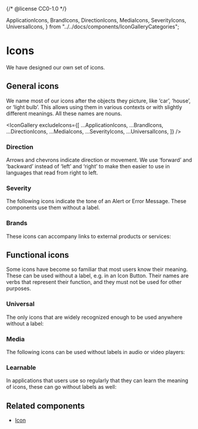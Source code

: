 {/* @license CC0-1.0 */}

  ApplicationIcons,
  BrandIcons,
  DirectionIcons,
  MediaIcons,
  SeverityIcons,
  UniversalIcons,
} from "../../docs/components/IconGalleryCategories";

<Meta title="Brand/Assets/Icons" />

# Icons

We have designed our own set of icons.

## General icons

We name most of our icons after the objects they picture, like ‘car’, ‘house’, or ‘light bulb’.
This allows using them in various contexts or with slightly different meanings.
All these names are nouns.

<IconGallery
  excludeIcons={[
    ...ApplicationIcons,
    ...BrandIcons,
    ...DirectionIcons,
    ...MediaIcons,
    ...SeverityIcons,
    ...UniversalIcons,
  ]}
/>

### Direction

Arrows and chevrons indicate direction or movement.
We use ‘forward’ and ‘backward’ instead of ‘left’ and ‘right’ to make then easier to use in languages that read from right to left.

<IconGallery icons={DirectionIcons} />

### Severity

The following icons indicate the tone of an Alert or Error Message.
These components use them without a label.

<IconGallery icons={SeverityIcons} />

### Brands

These icons can accompany links to external products or services:

<IconGallery icons={BrandIcons} />

## Functional icons

Some icons have become so familiar that most users know their meaning.
These can be used without a label, e.g. in an Icon Button.
Their names are verbs that represent their function, and they must not be used for other purposes.

### Universal

The only icons that are widely recognized enough to be used anywhere without a label:

<IconGallery icons={UniversalIcons} />

### Media

The following icons can be used without labels in audio or video players:

<IconGallery icons={MediaIcons} />

### Learnable

In applications that users use so regularly that they can learn the meaning of icons, these can go without labels as well:

<IconGallery icons={ApplicationIcons} />

## Related components

- [Icon](/docs/components-media-icon--docs)
